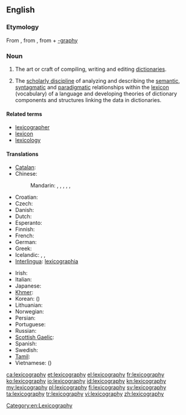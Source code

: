 ==English==
{{wikipedia}}

===Etymology===
From {{etyl|grc}} {{term|λεξικός|tr=lexikos|sc=polytonic||of words}}, from {{term|λέξις|tr=lexis|sc=polytonic||a saying, speech, word}}, from {{term|λέγειν|tr=legein|sc=polytonic||to speak}} + [[-graphy]]

===Noun===
{{en-noun|-}}

# The art or craft of compiling, writing and editing [[dictionary|dictionaries]].
# {{linguistics}} The [[scholarly discipline]] of analyzing and describing the [[semantic]], [[syntagmatic]] and [[paradigmatic]] relationships within the [[lexicon]] (vocabulary) of a language and developing theories of dictionary components and structures linking the data in dictionaries.

====Related terms====
* [[lexicographer]]
* [[lexicon]]
* [[lexicology]]

====Translations====
{{trans-top|art or craft of writing dictionaries}}
* [[Catalan]]: {{t|ca|lexicografia|f}}
* Chinese:
*: Mandarin: {{t|zh|詞典學|sc=Hani}}, {{t|zh|词典学|tr=cídiǎnxué|sc=Hani}}, {{t|zh|辭書學|sc=Hani}}, {{t|zh|辞书学|tr=císhūxué|sc=Hani}}, {{t|zh|詞典編輯|sc=Hani}}, {{t|zh|词典编辑|tr=cídiǎn biānjí|sc=Hani}}
* Croatian: {{t-|hr|leksikografija|f}}
* Czech: {{t-|cs|lexikografie|f}}
* Danish: {{t|da|leksikografi}}
* Dutch: {{t+|nl|lexicografie|f}}
* Esperanto: {{t|eo|leksikografio}}
* Finnish: {{t-|fi|leksikografia}}
* French: {{t+|fr|lexicographie|f}}
* German: {{t+|de|Lexikographie|f}}
* Greek: {{t|el|λεξικογραφία|f|tr=leksikografía|sc=Grek}}
* Icelandic: {{t|is|orðabókafræði|f}}, {{t|is|orðabókargerð|f}}, {{t|is|samning orðabókar|f}}
* [[Interlingua]]: [[lexicographia]]
{{trans-mid}}
* Irish: {{t-|ga|foclóireacht|f|xs=Irish}}
* Italian: {{t+|it|lessicografia|f}}
* Japanese: {{t|ja|辞書編集|tr=じしょへんしゅう, jisho henshū|sc=Jpan}}
* [[Khmer]]: {{t|km|វចនលេខន៍|tr=vaj ja nak lek|sc=Khmr}}
* Korean: {{t|ko|사전학|tr=sajeonhak|sc=Kore}} ({{t|ko|詞典學|sc=Kore}})
* Lithuanian: {{t-|lt|leksikografija|f|xs=Lithuanian}}
* Norwegian: {{t|no|leksikografi}}
* Persian: {{t|fa|فرهنگ‌نویسی|tr=farhang-navisi|sc=fa-Arab}}
* Portuguese: {{t+|pt|lexicografia|f}}
* Russian: {{t+|ru|лексикография|f|tr=leksikográfija}}
* [[Scottish Gaelic]]: {{t|gd|faclaireachd|f}}
* Spanish: {{t-|es|lexicografía|f}}
* Swedish: {{t|sv|lexikografi}}
* [[Tamil]]: {{t|ta|பேரகரமுதலி|sc=Taml}}
* Vietnamese: {{t|vi|từ điển học}} ({{t|vi|詞典學}})
{{trans-bottom}}

[[Category:en:Lexicography]]

[[ca:lexicography]]
[[et:lexicography]]
[[el:lexicography]]
[[fr:lexicography]]
[[ko:lexicography]]
[[io:lexicography]]
[[id:lexicography]]
[[kn:lexicography]]
[[my:lexicography]]
[[pl:lexicography]]
[[fi:lexicography]]
[[sv:lexicography]]
[[ta:lexicography]]
[[tr:lexicography]]
[[vi:lexicography]]
[[zh:lexicography]]